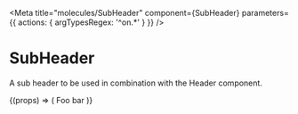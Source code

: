 

<Meta
  title="molecules/SubHeader"
  component={SubHeader}
  parameters={{ actions: { argTypesRegex: '^on.*' } }}
/>

# SubHeader

A sub header to be used in combination with the Header component.

<Canvas>
  <Story name="Default">
    {(props) => (
      <SubHeader {...props}>
        <Body>Foo bar</Body>
      </SubHeader>
    )}
  </Story>
</Canvas>
